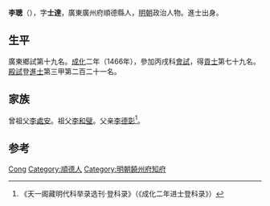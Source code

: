 {{Otheruses|other=名为李聪的其他人物|李聪}}
{{Otheruses|other=名为李士达的其他人物|李士达}}

'''李聰'''（{{bd|1438年||？}}），字'''士達'''，廣東廣州府順德縣人，[[明朝|明朝]]政治人物。進士出身。

== 生平 ==
廣東鄉試第十九名。[[成化|成化]]二年（1466年），參加丙戌科[[會試|會試]]，得[[貢士|貢士]]第七十九名。[[殿試|殿試]]登[[進士|進士]]第三甲第二百二十一名。

== 家族 ==
曾祖父[[李處安|李處安]]。祖父[[李和璧|李和璧]]。父亲[[李德彰|李德彰]]<ref>《天一阁藏明代科举录选刊·登科录》（《成化二年进士登科录》）</ref>。

== 参考 ==
{{reflist}}

{{start box}}
{{s-off}}
{{s-before|[[黃憲_(天順進士)|黃憲]]}}
{{s-title|明朝饒州府知府|成化年間}}
{{s-after|[[任文遂|任文遂]]}}
{{end box}}

{{成化二年丙戌科殿試金榜}}

{{Authority control}}
{{DEFAULTSORT:Li李}}
[[Category:李姓|Cong]]
[[Category:順德人|Category:順德人]]
[[Category:明朝饒州府知府|Category:明朝饒州府知府]]

{{明朝人物小作品}}